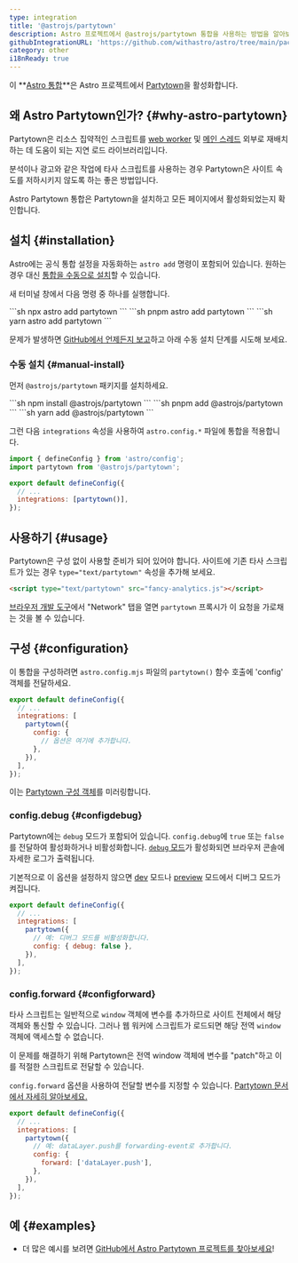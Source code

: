 ```yaml
---
type: integration
title: '@astrojs/partytown'
description: Astro 프로젝트에서 @astrojs/partytown 통합을 사용하는 방법을 알아보세요.
githubIntegrationURL: 'https://github.com/withastro/astro/tree/main/packages/integrations/partytown/'
category: other
i18nReady: true
---
```



이 **[Astro 통합][astro-integration]**은 Astro 프로젝트에서 [Partytown](https://partytown.builder.io/)을 활성화합니다.

## 왜 Astro Partytown인가? \{#why-astro-partytown\}

Partytown은 리소스 집약적인 스크립트를 [web worker](https://developer.mozilla.org/ko/docs/Web/API/Web_Workers_API) 및 [메인 스레드](https://developer.mozilla.org/ko/docs/Glossary/Main_thread) 외부로 재배치하는 데 도움이 되는 지연 로드 라이브러리입니다.

분석이나 광고와 같은 작업에 타사 스크립트를 사용하는 경우 Partytown은 사이트 속도를 저하시키지 않도록 하는 좋은 방법입니다.

Astro Partytown 통합은 Partytown을 설치하고 모든 페이지에서 활성화되었는지 확인합니다.

## 설치 \{#installation\}

Astro에는 공식 통합 설정을 자동화하는 `astro add` 명령이 포함되어 있습니다. 원하는 경우 대신 [통합을 수동으로 설치](#manual-install)할 수 있습니다.

새 터미널 창에서 다음 명령 중 하나를 실행합니다.

<PackageManagerTabs>
  <Fragment slot="npm">
  ```sh
  npx astro add partytown
  ```
  </Fragment>
  <Fragment slot="pnpm">
  ```sh
  pnpm astro add partytown
  ```
  </Fragment>
  <Fragment slot="yarn">
  ```sh
  yarn astro add partytown
  ```
  </Fragment>
</PackageManagerTabs>

문제가 발생하면 [GitHub에서 언제든지 보고](https://github.com/withastro/astro/issues)하고 아래 수동 설치 단계를 시도해 보세요.

### 수동 설치 \{#manual-install\}

먼저 `@astrojs/partytown` 패키지를 설치하세요.

<PackageManagerTabs>
  <Fragment slot="npm">
  ```sh
  npm install @astrojs/partytown
  ```
  </Fragment>
  <Fragment slot="pnpm">
  ```sh
  pnpm add @astrojs/partytown
  ```
  </Fragment>
  <Fragment slot="yarn">
  ```sh
  yarn add @astrojs/partytown
  ```
  </Fragment>
</PackageManagerTabs>

그런 다음 `integrations` 속성을 사용하여 `astro.config.*` 파일에 통합을 적용합니다.

```js title="astro.config.mjs" ins={2} ins="partytown()"
import { defineConfig } from 'astro/config';
import partytown from '@astrojs/partytown';

export default defineConfig({
  // ...
  integrations: [partytown()],
});
```

## 사용하기 \{#usage\}

Partytown은 구성 없이 사용할 준비가 되어 있어야 합니다. 사이트에 기존 타사 스크립트가 있는 경우 `type="text/partytown"` 속성을 추가해 보세요.

```html ins="type="text/partytown""
<script type="text/partytown" src="fancy-analytics.js"></script>
```

[브라우저 개발 도구](https://developer.chrome.com/docs/devtools/open/)에서 "Network" 탭을 열면 `partytown` 프록시가 이 요청을 가로채는 것을 볼 수 있습니다.

## 구성 \{#configuration\}

이 통합을 구성하려면 `astro.config.mjs` 파일의 `partytown()` 함수 호출에 'config' 객체를 전달하세요.

```js title="astro.config.mjs" {5-7}
export default defineConfig({
  // ...
  integrations: [
    partytown({
      config: {
        // 옵션은 여기에 추가합니다.
      },
    }),
  ],
});
```

이는 [Partytown 구성 객체](https://partytown.builder.io/configuration)를 미러링합니다.

### config.debug \{#configdebug\}

Partytown에는 `debug` 모드가 포함되어 있습니다. `config.debug`에 `true` 또는 `false`를 전달하여 활성화하거나 비활성화합니다. [`debug` 모드](https://partytown.builder.io/debugging)가 활성화되면 브라우저 콘솔에 자세한 로그가 출력됩니다.

기본적으로 이 옵션을 설정하지 않으면 [dev](/ko/reference/cli-reference/#astro-dev) 모드나 [preview](/ko/reference/cli-reference/#astro-preview) 모드에서 디버그 모드가 켜집니다.

```js title="astro.config.mjs" {6}
export default defineConfig({
  // ...
  integrations: [
    partytown({
      // 예: 디버그 모드를 비활성화합니다.
      config: { debug: false },
    }),
  ],
});
```

### config.forward \{#configforward\}

타사 스크립트는 일반적으로 `window` 객체에 변수를 추가하므로 사이트 전체에서 해당 객체와 통신할 수 있습니다. 그러나 웹 워커에 스크립트가 로드되면 해당 전역 `window` 객체에 액세스할 수 없습니다.

이 문제를 해결하기 위해 Partytown은 전역 window 객체에 변수를 "patch"하고 이를 적절한 스크립트로 전달할 수 있습니다.

`config.forward` 옵션을 사용하여 전달할 변수를 지정할 수 있습니다. [Partytown 문서에서 자세히 알아보세요.](https://partytown.builder.io/forwarding-events)

```js title="astro.config.mjs" {7}
export default defineConfig({
  // ...
  integrations: [
    partytown({
      // 예: dataLayer.push를 forwarding-event로 추가합니다.
      config: {
        forward: ['dataLayer.push'],
      },
    }),
  ],
});
```

## 예 \{#examples\}

* 더 많은 예시를 보려면 [GitHub에서 Astro Partytown 프로젝트를 찾아보세요](https://github.com/search?q=%22%40astrojs%2Fpartytown%22+path%3A**%2Fpackage.json\&type=code)!

[astro-integration]: /ko/guides/integrations-guide/

